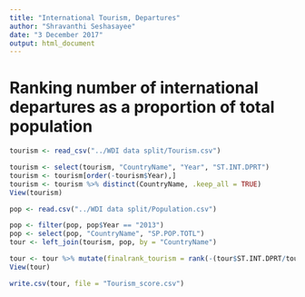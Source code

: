 ```yaml
---
title: "International Tourism, Departures"
author: "Shravanthi Seshasayee"
date: "3 December 2017"
output: html_document
---
```


# Ranking number of international departures as a proportion of total population
```r
tourism <- read_csv("../WDI data split/Tourism.csv")

tourism <- select(tourism, "CountryName", "Year", "ST.INT.DPRT")
tourism <- tourism[order(-tourism$Year),]
tourism <- tourism %>% distinct(CountryName, .keep_all = TRUE)
View(tourism)

pop <- read.csv("../WDI data split/Population.csv")

pop <- filter(pop, pop$Year == "2013")
pop <- select(pop, "CountryName", "SP.POP.TOTL")
tour <- left_join(tourism, pop, by = "CountryName")

tour <- tour %>% mutate(finalrank_tourism = rank(-(tour$ST.INT.DPRT/tour$SP.POP.TOTL)))
View(tour)

write.csv(tour, file = "Tourism_score.csv")
```